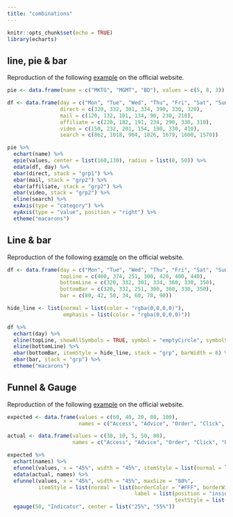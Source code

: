 ```yaml
---
title: "combinations"
---
```


```r
knitr::opts_chunk$set(echo = TRUE)
library(echarts)
```

## line, pie & bar

Reproduction of the following [example](http://echarts.baidu.com/echarts2/doc/example/mix2.html#-en) on the official website.

```r
pie <- data.frame(name = c("MKTG", "MGMT", "BD"), values = c(5, 8, 3))

df <- data.frame(day = c("Mon", "Tue", "Wed", "Thu", "Fri", "Sat", "Sun"),
                 direct = c(320, 332, 301, 334, 390, 330, 320),
                 mail = c(120, 132, 101, 134, 90, 230, 210),
                 affiliate = c(220, 182, 191, 234, 290, 330, 310),
                 video = c(150, 232, 201, 154, 190, 330, 410),
                 search = c(862, 1018, 964, 1026, 1679, 1600, 1570))

pie %>% 
  echart(name) %>% 
  epie(values, center = list(160,130), radius = list(0, 50)) %>% 
  edata(df, day) %>%
  ebar(direct, stack = "grp1") %>% 
  ebar(mail, stack = "grp2") %>% 
  ebar(affiliate, stack = "grp2") %>% 
  ebar(video, stack = "grp2") %>% 
  eline(search) %>% 
  exAxis(type = "category") %>% 
  eyAxis(type = "value", position = "right") %>% 
  etheme("macarons")
```

## Line & bar

Reproduction of the following [example](http://echarts.baidu.com/echarts2/doc/example/mix6.html#-en) on the official website.

```r
df <- data.frame(day = c("Mon", "Tue", "Wed", "Thu", "Fri", "Sat", "Sun"),
                 topLine = c(400, 374, 251, 300, 420, 400, 440),
                 bottomLine = c(320, 332, 301, 334, 360, 330, 350),
                 bottomBar = c(320, 332, 251, 300, 360, 330, 350),
                 bar = c(80, 42, 50, 34, 60, 70, 90))

hide_line <- list(normal = list(color = "rgba(0,0,0,0)"), 
                  emphasis = list(color = "rgba(0,0,0,0)"))

df %>% 
  echart(day) %>% 
  eline(topLine, showAllSymbols = TRUE, symbol = "emptyCircle", symbolSize = 5) %>% 
  eline(bottomLine) %>% 
  ebar(bottomBar, itemStyle = hide_line, stack = "grp", barWidth = 6) %>% 
  ebar(bar, stack = "grp") %>% 
  etheme("macarons")
```

## Funnel & Gauge

Reproduction of the following [example](http://echarts.baidu.com/echarts2/doc/example/mix11.html#-en) on the official website.

```r
expected <- data.frame(values = c(60, 40, 20, 80, 100),
                       names = c("Access", "Advice", "Order", "Click", "Print"))

actual <- data.frame(values = c(30, 10, 5, 50, 80),
                     names = c("Access", "Advice", "Order", "Click", "Print"))

expected %>% 
  echart(names) %>% 
  efunnel(values, x = "45%", width = "45%", itemStyle = list(normal = list(labelLine = list(show = FALSE)))) %>% 
  edata(actual, names) %>% 
  efunnel(values, x = "45%", width = "45%", maxSize = "80%",
          itemStyle = list(normal = list(borderColor = "#FFF", borderWidth = 2,
                                         label = list(position = "inside", formatter = "{c}%", 
                                                      textStyle = list(color = "#FFF"))))) %>% 
  egauge(50, "Indicator", center = list("25%", "55%"))
```
